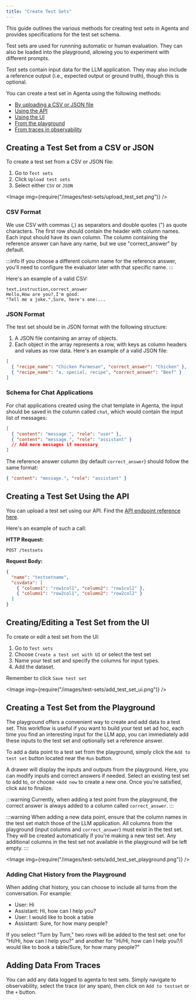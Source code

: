 ```yaml
---
title: "Create Test Sets"
---
```



This guide outlines the various methods for creating test sets in Agenta and provides specifications for the test set schema.

Test sets are used for runnning automatic or human evaluation. They can also be loaded into the playground, allowing you to experiment with different prompts.

Test sets contain input data for the LLM application. They may also include a reference output (i.e., expected output or ground truth), though this is optional.

You can create a test set in Agenta using the following methods:

- [By uploading a CSV or JSON file](#creating-a-test-set-from-a-csv-or-json)
- [Using the API](#creating-a-test-set-using-the-api)
- [Using the UI](#creatingediting-a-test-set-from-the-ui)
- [From the playground](#creating-a-test-set-from-the-playground)
- [From traces in observability](#adding-data-from-traces)

## Creating a Test Set from a CSV or JSON

To create a test set from a CSV or JSON file:

1. Go to `Test sets`
2. Click `Upload test sets`
3. Select either `CSV` or `JSON`

<Image img={require("/images/test-sets/upload_test_set.png")} />

### CSV Format

We use CSV with commas (,) as separators and double quotes (") as quote characters. The first row should contain the header with column names. Each input should have its own column. The column containing the reference answer can have any name, but we use "correct_answer" by default.

:::info
If you choose a different column name for the reference answer, you'll need to configure the evaluator later with that specific name.
:::

Here's an example of a valid CSV:

```csv
text,instruction,correct_answer
Hello,How are you?,I'm good.
"Tell me a joke.",Sure, here's one:...
```

### JSON Format

The test set should be in JSON format with the following structure:

1. A JSON file containing an array of objects.
2. Each object in the array represents a row, with keys as column headers and values as row data. Here's an example of a valid JSON file:

```json
[
  { "recipe_name": "Chicken Parmesan", "correct_answer": "Chicken" },
  { "recipe_name": "a, special, recipe", "correct_answer": "Beef" }
]
```

### Schema for Chat Applications

For chat applications created using the chat template in Agenta, the input should be saved in the column called `chat`, which would contain the input list of messages:

```json
[
  { "content": "message.", "role": "user" },
  { "content": "message.", "role": "assistant" }
  // Add more messages if necessary
]
```

The reference answer column (by default `correct_answer`) should follow the same format:

```json
{ "content": "message.", "role": "assistant" }
```

## Creating a Test Set Using the API

You can upload a test set using our API. Find the [API endpoint reference here](/reference/api/upload-file).

Here's an example of such a call:

**HTTP Request:**

```
POST /testsets

```

**Request Body:**

```json
{
  "name": "testsetname",
  "csvdata": [
    { "column1": "row1col1", "column2": "row1col2" },
    { "column1": "row2col1", "column2": "row2col2" }
  ]
}
```

## Creating/Editing a Test Set from the UI

To create or edit a test set from the UI:

1. Go to `Test sets`
2. Choose `Create a test set with UI` or select the test set
3. Name your test set and specify the columns for input types.
4. Add the dataset.

Remember to click `Save test set`

<Image img={require("/images/test-sets/add_test_set_ui.png")} />

## Creating a Test Set from the Playground

The playground offers a convenient way to create and add data to a test set. This workflow is useful if you want to build your test set ad hoc, each time you find an interesting input for the LLM app, you can immediately add these inputs to the test set and optionally set a reference answer.

To add a data point to a test set from the playground, simply click the `Add to test set` button located near the `Run` button.

A drawer will display the inputs and outputs from the playground. Here, you can modify inputs and correct answers if needed. Select an existing test set to add to, or choose `+Add new` to create a new one. Once you're satisfied, click `Add` to finalize.

:::warning
Currently, when adding a test point from the playground, the correct answer is always added to a column called `correct_answer`.
:::

:::warning
When adding a new data point, ensure that the column names in the test set match those of the LLM application. All columns from the playground (input columns and `correct_answer`) must exist in the test set. They will be created automatically if you're making a new test set. Any additional columns in the test set not available in the playground will be left empty.
:::

<Image img={require("/images/test-sets/add_test_set_playground.png")} />

### Adding Chat History from the Playground

When adding chat history, you can choose to include all turns from the conversation. For example:

- User: Hi
- Assistant: Hi, how can I help you?
- User: I would like to book a table
- Assistant: Sure, for how many people?

If you select "Turn by Turn," two rows will be added to the test set: one for "Hi/Hi, how can I help you?" and another for "Hi/Hi, how can I help you?/I would like to book a table/Sure, for how many people?"

## Adding Data From Traces

You can add any data logged to agenta to test sets. Simply navigate to observability, select the trace (or any span), then click on `Add to testset` or the `+` button.
